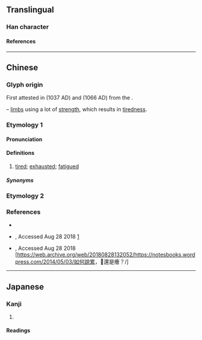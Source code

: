 {{also|㩻}}
{{character info/new}}
==Translingual==

===Han character===
{{Han char|rn=65|rad=支|as=02|sn=6|four=44402|canj=JEKS|ids=⿺支力}}

====References====
{{Han ref|kx=0467.050|dkj=02308|hdz=10367.030|uh=6530}}

----

==Chinese==
{{rfc|zh|</br>* Unattested glyph origin quoted from https://zh-yue.wikipedia.org/wiki/攰</br>* Cantonese pronunciation ''[[gui6]]'' obtained from Unihan database differs from expected fanqie reading of ''[[gwai3]]''</br>* Additional sources needed besides https://yue.forvo.com/word/攰/#yue to verify its pronunciation.</br>* Pronunciation ''[[gwai3]]'', ''[[ci3]]'' obtained from 《粵語同音字典》 may need to be merged with etymology 2 of {{l|zh|㩻#Etymology 2|㩻|gloss='''[[guì]]''' in Mandarin}}}}

===Glyph origin===
First attested in ''{{w|Jiyun}}'' {{w2|zh|pref=《|集韵|suf=》}} (1037 AD) and ''{{w|Leipian}}'' {{w2|zh|pref=《|类篇|suf=》}} (1066 AD) from the {{w|Song dynasty}}.

{{Han compound|支|t1=limb|力|t2=strength|ls=ic}} – [[limbs]] using a lot of [[strength]], which results in [[tiredness]].

===Etymology 1===
{{zh-forms|alt=癐-tired,㩻}}
{{zh-wp|yue}}
{{rfe|zh}}

====Pronunciation====
{{zh-pron
|m=guì
|c=gui6,gwai3,ci3
|c_note=gwai3 - based on Middle Chinese
|mn=gùi
|mc=
|cat=a
}}

====Definitions====
{{zh-hanzi}}

# {{lb|zh|Cantonese}} [[tired]]; [[exhausted]]; [[fatigued]]

=====Synonyms=====
{{zh-dial|累}}

===Etymology 2===
{{zh-see|㩻|v|{{lb|zh|Mandarin}} [[thin]] and [[weak]]; [[fatigue]]; [[total]] [[exhaustion]]}}

===References===
* {{R:twedu|C04544-002#28}}
* {{qualifier|Cantonese}} {{lang|zh|《粵音資料集叢》}}, Accessed Aug 28 2018 [https://jyut.net/query;q=攰]
* {{qualifier|Cantonese}} {{lang|zh|如何說累，攰還是癐？}}, Accessed Aug 28 2018 [https://web.archive.org/web/20180828132052/https://notesbooks.wordpress.com/2014/05/03/如何說累，還是癐？/]

----

==Japanese==

===Kanji===
{{ja-kanji|grade=|rs=支02}}

# {{defn|lang=ja|sort=支02}}

====Readings====
{{ja-readings
|on=き
|kun=つかれきる
}}